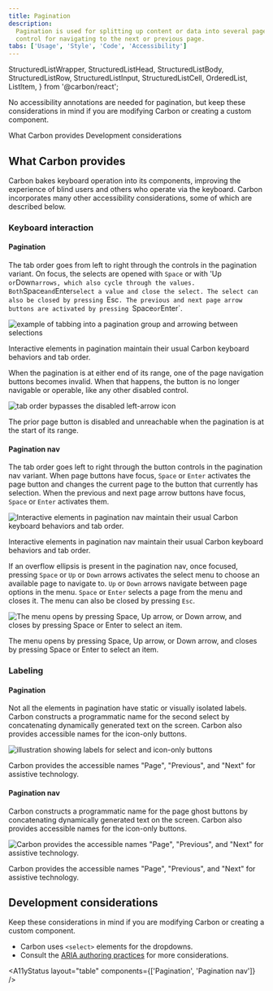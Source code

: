 ```yaml
---
title: Pagination
description:
  Pagination is used for splitting up content or data into several pages, with a
  control for navigating to the next or previous page.
tabs: ['Usage', 'Style', 'Code', 'Accessibility']
---
```



  StructuredListWrapper,
  StructuredListHead,
  StructuredListBody,
  StructuredListRow,
  StructuredListInput,
  StructuredListCell,
  OrderedList,
  ListItem,
} from '@carbon/react';

<PageDescription>

No accessibility annotations are needed for pagination, but keep these
considerations in mind if you are modifying Carbon or creating a custom
component.

</PageDescription>

<AnchorLinks>

<AnchorLink>What Carbon provides</AnchorLink>
<AnchorLink>Development considerations</AnchorLink>

</AnchorLinks>

## What Carbon provides

Carbon bakes keyboard operation into its components, improving the experience of
blind users and others who operate via the keyboard. Carbon incorporates many
other accessibility considerations, some of which are described below.

### Keyboard interaction

#### Pagination

The tab order goes from left to right through the controls in the pagination
variant. On focus, the selects are opened with `Space` or with
'Up` or`Down`arrows, which also cycle through the values. Both`Space`and`Enter`select a value and close the select. The select can also be closed by pressing `Esc`. The previous and next page arrow buttons are activated by pressing `Space`or`Enter`.

<Row>
<Column colLg={12}>

![example of tabbing into a pagination group and arrowing between selections](images/pagination-a11y-1.png)

<Caption>
  Interactive elements in pagination maintain their usual Carbon keyboard
  behaviors and tab order.
</Caption>

</Column>
</Row>

When the pagination is at either end of its range, one of the page navigation
buttons becomes invalid. When that happens, the button is no longer navigable or
operable, like any other disabled control.

<Row>
<Column colLg={8}>

![tab order bypasses the disabled left-arrow icon](images/pagination-a11y-2.png)

<Caption>
  The prior page button is disabled and unreachable when the pagination is at
  the start of its range.
</Caption>

</Column>
</Row>

#### Pagination nav

The tab order goes left to right through the button controls in the pagination
nav variant. When page buttons have focus, `Space` or `Enter` activates the page
button and changes the current page to the button that currently has selection.
When the previous and next page arrow buttons have focus, `Space` or `Enter`
activates them.

<Row>
<Column colLg={12}>

![Interactive elements in pagination nav maintain their usual Carbon keyboard behaviors and tab order.](images/pagination-a11y-3.png)

<Caption>
  Interactive elements in pagination nav maintain their usual Carbon keyboard
  behaviors and tab order.
</Caption>

</Column>
</Row>

If an overflow ellipsis is present in the pagination nav, once focused, pressing
`Space` or `Up` or `Down` arrows activates the select menu to choose an
available page to navigate to. `Up` or `Down` arrows navigate between page
options in the menu. `Space` or `Enter` selects a page from the menu and closes
it. The menu can also be closed by pressing `Esc`.

<Row>
<Column colLg={12}>

![The menu opens by pressing Space, Up arrow, or Down arrow, and closes by pressing Space or Enter to select an item.](images/pagination-a11y-4.png)

<Caption>
  The menu opens by pressing Space, Up arrow, or Down arrow, and closes by
  pressing Space or Enter to select an item.
</Caption>

</Column>
</Row>

### Labeling

#### Pagination

Not all the elements in pagination have static or visually isolated labels.
Carbon constructs a programmatic name for the second select by concatenating
dynamically generated text on the screen. Carbon also provides accessible names
for the icon-only buttons.

<Row>
<Column colLg={8}>

![illustration showing labels for select and icon-only buttons](images/pagination-a11y-5.png)

<Caption>
  Carbon provides the accessible names "Page", "Previous", and "Next" for
  assistive technology.
</Caption>

</Column>
</Row>

#### Pagination nav

Carbon constructs a programmatic name for the page ghost buttons by
concatenating dynamically generated text on the screen. Carbon also provides
accessible names for the icon-only buttons.

<Row>
<Column colLg={8}>

![Carbon provides the accessible names "Page", "Previous", and "Next" for assistive technology.](images/pagination-a11y-6.png)

<Caption>
  Carbon provides the accessible names "Page", "Previous", and "Next" for
  assistive technology.
</Caption>

</Column>
</Row>

## Development considerations

Keep these considerations in mind if you are modifying Carbon or creating a
custom component.

- Carbon uses `<select>` elements for the dropdowns.
- Consult the
  [ARIA authoring practices](https://www.w3.org/WAI/ARIA/apg/example-index/combobox/combobox-select-only.html)
  for more considerations.

<A11yStatus layout="table" components={['Pagination', 'Pagination nav']} />
